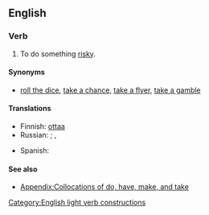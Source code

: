 ==English==

===Verb===
{{en-verb|takes a risk|taking a risk|took a risk|taken a risk}}

# {{lb|en|idiomatic}} To do something [[risky]].

====Synonyms====
* [[roll the dice]], [[take a chance]], [[take a flyer]], [[take a gamble]]

====Translations====
{{trans-top|to do something risky}}
* Finnish: [[ottaa#Finnish|ottaa]] {{t+|fi|riski}}
* Russian: {{t|ru|пойти́ на риск|pf}}; {{t+|ru|рискова́ть|impf}}, {{t+|ru|рискну́ть|pf}}
{{trans-mid}}
* Spanish: {{t+|es|arriesgarse}}
{{trans-bottom}}

====See also====
* [[Appendix:Collocations of do, have, make, and take]]
[[Category:English light verb constructions]]